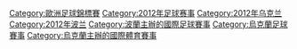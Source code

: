 {{Commons cat|UEFA Euro 2012}}

[[Category:歐洲足球錦標賽|Category:歐洲足球錦標賽]]
[[Category:2012年足球赛事|Category:2012年足球赛事]]
[[Category:2012年乌克兰|Category:2012年乌克兰]]
[[Category:2012年波兰|Category:2012年波兰]]


[[Category:波蘭主辦的國際足球賽事|Category:波蘭主辦的國際足球賽事]]
[[Category:烏克蘭足球賽事|Category:烏克蘭足球賽事]]
[[Category:烏克蘭主辦的國際體育賽事|Category:烏克蘭主辦的國際體育賽事]]